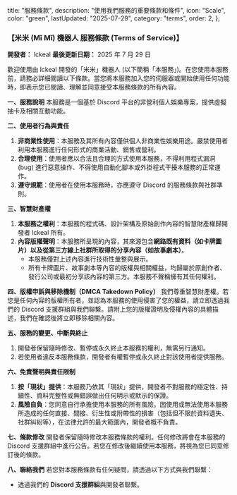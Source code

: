   title: "服務條款",
  description: "使用我們服務的重要條款和條件",
  icon: "Scale",
  color: "green",
  lastUpdated: "2025-07-29",
  category: "terms",
  order: 2,
};

### 【米米 (Mǐ Mǐ) 機器人 服務條款 (Terms of Service)】

**開發者：** lckeal
**最後更新日期：** 2025 年 7 月 29 日

歡迎使用由 lckeal 開發的「米米」機器人 (以下簡稱「本服務」)。在您使用本服務前，請務必詳細閱讀以下條款。當您將本服務加入您的伺服器或開始使用任何功能時，即表示您已閱讀、理解並同意接受本服務條款的所有內容。

**一、服務說明**
本服務是一個基於 Discord 平台的非營利個人娛樂專案，提供虛擬抽卡及相關互動功能。

**二、使用者行為與責任**

1.  **非商業性使用**：本服務及其所有內容僅供個人非商業性娛樂用途。嚴禁使用者利用本服務進行任何形式的商業活動、銷售或營利。
2.  **合理使用**：使用者應以合法且合理的方式使用本服務，不得利用程式漏洞 (bug) 進行惡意操作、不得使用自動化腳本或外掛程式干擾本服務的正常運作。
3.  **遵守規範**：使用者在使用本服務時，亦應遵守 Discord 的服務條款與社群準則。

**三、智慧財產權**

1.  **本服務之權利**：本服務的程式碼、設計架構及原始創作內容的智慧財產權歸開發者 lckeal 所有。
2.  **內容版權聲明**：本服務所呈現的內容，其來源包含**網路既有資料（如卡牌圖片）**以及**從第三方線上社群所取得的分享內容（如故事劇本）**。
    - 本服務僅對上述內容進行技術性彙整與展示。
    - 所有卡牌圖片、故事劇本等內容的版權與相關權益，均歸屬於原創作者、發行公司或最初分享該內容的第三方。本服務不聲稱擁有其任何權利。

**四、版權申訴與移除機制（DMCA Takedown Policy）**
我們尊重智慧財產權。若您是任何內容的版權所有者，並認為本服務的使用侵害了您的權益，請立即透過我們的 Discord 支援群組與我們聯繫。請附上您的版權證明及侵權內容的具體描述，我們在確認後將立即移除相關內容。

**五、服務的變更、中斷與終止**

1.  開發者保留隨時修改、暫停或永久終止本服務的權利，無需另行通知。
2.  若使用者違反本服務條款，開發者有權暫停或永久終止對該使用者提供服務。

**六、免責聲明與責任限制**

1.  **按「現狀」提供**：本服務乃依其「現狀」提供，開發者不對服務的穩定性、持續性、資料完整性或無錯誤做出任何明示或默示的保證。
2.  **風險自負**：您同意自行承擔使用本服務的所有風險。因使用或無法使用本服務所造成的任何直接、間接、衍生性或附帶性的損害（包括但不限於資料遺失、社群糾紛等），在法律允許的最大範圍內，開發者概不負責。

**七、條款修改**
開發者保留隨時修改本服務條款的權利。任何修改將會在本服務的 Discord 支援群組中進行公告。若您在修改後繼續使用本服務，將視為您已同意修訂後的條款。

**八、聯絡我們**
若您對本服務條款有任何疑問，請透過以下方式與我們聯繫：

- 透過我們的 **Discord 支援群組**與開發者聯繫。

